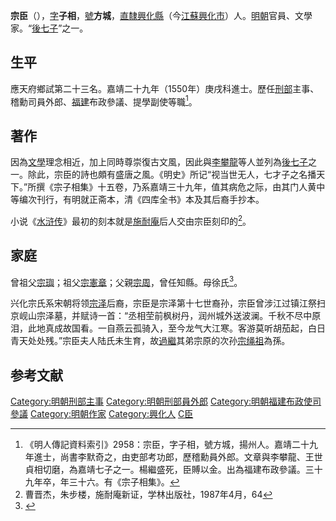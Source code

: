 {{明清人物信息框
| 姓名 = 宗臣
| 原名 =
| 圖片名稱= 
| 圖片大小 =
| 圖片說明 = 
| 最高職務 = 福建布政使司參議
| 國家 = 大明 
| 爵位 =
| 籍貫 = 直隸揚州府興化縣
| 族裔 = 
| 旗籍 = 
| 字號 = 字子相，號方城
| 諡號 =
| 出生日期 = 嘉靖四年（1525年）
| 出生地點 = 
| 逝世日期 = 嘉靖三十九年（1560年）
| 逝世地點 =
| 墓葬 =
| 配偶 = 
| 親屬 = 
| 出身 =
* 嘉靖二十九年庚戌科進士出身
| 經歷 =
| 著作 =  
}}
'''宗臣'''（{{bd|1525年||1560年||Z宗臣}}），[[表字|字]]'''子相'''，[[號|號]]'''方城'''，[[南直隸|直隸]][[興化縣|興化縣]]（今[[江蘇|江蘇]][[興化市|興化市]]）人。[[明朝|明朝]]官員、文學家。“[[後七子|後七子]]”之一。

== 生平 ==
應天府鄉試第二十三名。嘉靖二十九年（1550年）庚戌科進士。歷任[[刑部|刑部]]主事、稽勳司員外郎、[[福建|福建]]布政參議、提學副使等職<ref>《明人傳記資料索引》2958：宗臣，字子相，號方城，揚州人。嘉靖二十九年進士，尚書李默奇之，由吏部考功郎，歷稽勳員外郎。文章與李攀龍、王世貞相切磨，為嘉靖七子之一。楊繼盛死，臣賻以金。出為福建布政參議。三十九年卒，年三十六。有《宗子相集》。</ref>。

==著作==
因為[[文學|文學]]理念相近，加上同時尊崇復古文風，因此與[[李攀龍|李攀龍]]等人並列為[[後七子|後七子]]之一。除此，宗臣的詩也頗有盛唐之風。《明史》所记“视当世无人，七才子之名播天下。”所撰《宗子相集》十五卷，乃系嘉靖三十九年，值其病危之际，由其门人黄中等编次刊行，有明就正斋本，清《四库全书》本及其后裔手抄本。

小说《[[水浒传|水浒传]]》最初的刻本就是[[施耐庵|施耐庵]]后人交由宗臣刻印的<ref>曹晋杰，朱步楼，施耐庵新证，学林出版社，1987年4月，64</ref>。

==家庭==
曾祖父[[宗璵|宗璵]]；祖父[[宗憲章|宗憲章]]；父親[[宗周|宗周]]，曾任知縣。母徐氏<ref>{{Cite book|title=天一阁藏明代科举录选刊 登科录 点校本|author=龚延明主编|publisher=宁波出版社|year=2016|isbn=978-7-5526-2320-8|location=宁波|pages=|quote=《天一閣藏明代科舉錄選刊.登科錄》之《嘉靖二十九年庚戌科殿試登科錄》}}</ref>。

兴化宗氏系宋朝将领[[宗泽|宗泽]]后裔，宗臣是宗泽第十七世裔孙，宗臣曾涉江过镇江祭扫京岘山宗泽墓，并赋诗一首：“丞相茔前枫树丹，润州城外送波澜。千秋不尽中原泪，此地真成故国看。一自燕云孤骑入，至今龙气大江寒。客游莫听胡茄起，白日青天处处残。”宗臣夫人陆氏未生育，故[[過繼|過繼]]其弟宗原的次孙[[宗绳祖|宗绳祖]]為孫。

==参考文献==
{{Reflist}}

{{明朝后七子}}
{{嘉靖二十九年庚戌科殿試金榜}}
{{兴化八大家}}
{{規範控制}}

{{DEFAULTSORT:Zong宗}}
[[Category:明朝刑部主事|Category:明朝刑部主事]]
[[Category:明朝刑部員外郎|Category:明朝刑部員外郎]]
[[Category:明朝福建布政使司參議|Category:明朝福建布政使司參議]]
[[Category:明朝作家|Category:明朝作家]]
[[Category:興化人|Category:興化人]]
[[Category:宗姓|C臣]]
